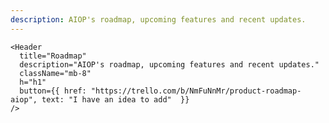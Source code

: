 ```yaml
---
description: AIOP's roadmap, upcoming features and recent updates.
---
```




<div className="md:container">

  <div className="flex flex-col items-center content-center text-center my-10">

    <Header
      title="Roadmap"
      description="AIOP's roadmap, upcoming features and recent updates."
      className="mb-8"
      h="h1"
      button={{ href: "https://trello.com/b/NmFuNnMr/product-roadmap-aiop", text: "I have an idea to add"  }}
    />

  </div>
  <Features />
</div>

